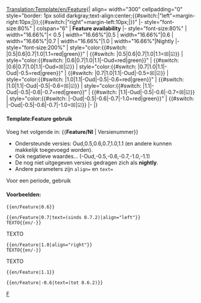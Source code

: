 <noinclude>[[Translation:Template/en/Feature]]</noinclude><noinclude>{{nl/Vertaling|Template:en/Feature|95}}</noinclude><includeonly>{| align={{{align|"center"}}} width="300" cellpadding="0" style="border: 1px solid darkgray;text-align:center;{{#switch:{{{align|}}}|"left"=margin-right:10px;|}};{{#switch:{{{align|}}}|"right"=margin-left:10px;|}}"
|- style="font-size:80%"
| colspan="6" | '''Feature availability''' <span style="color:green">{{{text|}}}</span>
|- style="font-size:80%"
| width="16.66%"|< 0.5
| width="16.66%"|0.5
| width="16.66%"|0.6
| width="16.66%"|0.7
| width="16.66%"|1.0
| width="16.66%"|Nightly
|- style="font-size:200%"
| style="color:{{#switch: {{{1|}}}|0.5|0.6|0.7|1.0|1.1=red|green}}" | {{#switch: {{{1|}}}|0.5|0.6|0.7|1.0|1.1=&#9746;|&#9745;}}
| style="color:{{#switch: {{{1|}}}|0.6|0.7|1.0|1.1|-Oud=red|green}}" | {{#switch: {{{1|}}}|0.6|0.7|1.0|1.1|-Oud=&#9746;|&#9745;}}
| style="color:{{#switch: {{{1|}}}|0.7|1.0|1.1|-Oud|-0.5=red|green}}" | {{#switch: {{{1|}}}|0.7|1.0|1.1|-Oud|-0.5=&#9746;|&#9745;}}
| style="color:{{#switch: {{{1|}}}|1.0|1.1|-Oud|-0.5|-0.6=red|green}}" | {{#switch: {{{1|}}}|1.0|1.1|-Oud|-0.5|-0.6=&#9746;|&#9745;}}
| style="color:{{#switch: {{{1|}}}|1.1|-Oud|-0.5|-0.6|-0.7=red|green}}" | {{#switch: {{{1|}}}|1.1|-Oud|-0.5|-0.6|-0.7=&#9746;|&#9745;}}
| style="color:{{#switch: {{{1|}}}|-Oud|-0.5|-0.6|-0.7|-1.0=red|green}}" | {{#switch: {{{1|}}}|-Oud|-0.5|-0.6|-0.7|-1.0=&#9746;|&#9745;}}
|-
|}</includeonly><noinclude>

====Template:Feature gebruik====
Voeg het volgende in: <nowiki>{{</nowiki>'''Feature/Nl'''<nowiki> | Versienummer}}</nowiki>
*Ondersteunde versies: Oud,0.5,0.6,0.7,1.0,1.1 (en andere kunnen makkelijk toegevoegd worden).
*Ook negatieve waardes... (-Oud,-0.5,-0.6,-0.7,-1.0,-1.1)
*De nog niet uitgegeven versies gedragen zich als '''nightly'''.
*Andere parameters zijn <code>align=</code> en <code>text=</code>
Voor een periode, gebruik {{en/S|nl/Feature periode}}

====Voorbeelden:====
<pre>{{en/Feature|0.6}}</pre>
{{en/Feature|0.6}}
<pre>{{en/Feature|0.7|text=(sinds 0.7.2)|align="left"}}
TEXTO{{en/-}}</pre>
{{en/Feature|0.7|text=(sinds 0.7.2)|align="left"}}
TEXTO{{en/-}}
<pre>{{en/Feature|1.0|align="right"}}
TEXTO{{en/-}}</pre>
{{en/Feature|1.0|align="right"}}
TEXTO{{en/-}}
<pre>{{en/Feature|1.1}}</pre>
{{en/Feature|1.1}}
<pre>{{en/Feature|-0.6|text=(tot 0.6.2)}}</pre>
{{en/Feature|-0.6|text=(tot 0.6.2)}}


[[Category:en/Templates|F]]
</noinclude>